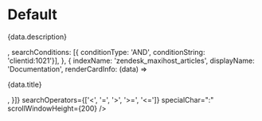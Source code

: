 
<Meta title="AlgoliaSearch" component={AlgoliaSearch} />

# Default

<Story name="Default">
  <AlgoliaSearch
    ALGOLIA_APP_ID=""
    ALGOLIA_API_SEARCH_KEY=""
    indices={[{
      indexName: 'devices',
      displayName: 'Devices',
      renderCardInfo: (data) => <p>{data.description}</p>,
      searchConditions: [{ conditionType: 'AND', conditionString: 'clientid:1021'}],
    }, {
      indexName: 'zendesk_maxihost_articles',
      displayName: 'Documentation',
      renderCardInfo: (data) => <p>{data.title}</p>,
    }]}
    searchOperators={['<', '=', '>', '>=', '<=']}
    specialChar=":"
    scrollWindowHeight={200}
  />
</Story>
